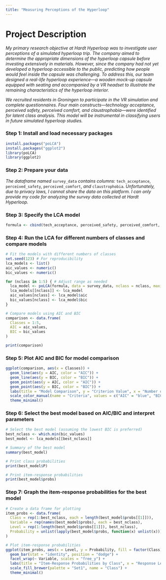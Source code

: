 ```yaml
---
title: "Measuring Perceptions of the Hyperloop"
---
```


# Project Description

*My primary research objective at Hardt Hyperloop was to investigate user perceptions of a simulated hyperloop trip. The company aimed to determine the appropriate dimensions of the hyperloop capsule before investing extensively in materials. However, since the company had not yet developed a hyperloop accessible to the public, predicting how people would feel inside the capsule was challenging. To address this, our team designed a real-life hyperloop experience---a wooden mock-up capsule equipped with seating and accompanied by a VR headset to illustrate the remaining characteristics of the hyperloop interior.*

*We recruited residents in Groningen to participate in the VR simulation and complete questionnaires. Four main constructs---technology acceptance, perceived safety, perceived comfort, and claustrophobia---were identified for latent class analysis. This model will be instrumental in classifying users in future simulated hyperloop studies.*

### Step 1: Install and load necessary packages

``` r
install.packages("poLCA")
install.packages("ggplot2")
library(poLCA)
library(ggplot2)
```

### Step 2: Prepare your data

*The dataframe named* `survey_data` *contains columns:* `tech_acceptance`, `perceived_safety`, `perceived_comfort`, *and* `claustrophobia`. *Unfortunately, due to privacy laws, I cannot share the data on this platform. I can only provide my code for analyzing the survey data collected at Hardt Hyperloop.*

### Step 3: Specify the LCA model

``` r
formula <- cbind(tech_acceptance, perceived_safety, perceived_comfort, claustrophobia) ~ 1
```

### Step 4: Run the LCA for different numbers of classes and compare models

``` r
# Fit the models with different numbers of classes
set.seed(123) # For reproducibility
lca_models <- list()
aic_values <- numeric()
bic_values <- numeric()

for (nclass in 1:5) { # Adjust range as needed
  lca_model <- poLCA(formula, data = survey_data, nclass = nclass, maxiter = 1000, na.rm = TRUE)
  lca_models[[nclass]] <- lca_model
  aic_values[nclass] <- lca_model$aic
  bic_values[nclass] <- lca_model$bic
}

# Compare models using AIC and BIC
comparison <- data.frame(
  Classes = 1:5,
  AIC = aic_values,
  BIC = bic_values
)

print(comparison)
```

### Step 5: Plot AIC and BIC for model comparison

``` r
ggplot(comparison, aes(x = Classes)) +
  geom_line(aes(y = AIC, color = "AIC")) +
  geom_line(aes(y = BIC, color = "BIC")) +
  geom_point(aes(y = AIC, color = "AIC")) +
  geom_point(aes(y = BIC, color = "BIC")) +
  labs(title = "Model Comparison", y = "Criterion Value", x = "Number of Classes") +
  scale_color_manual(name = "Criteria", values = c("AIC" = "blue", "BIC" = "red")) +
  theme_minimal()
```

### Step 6: Select the best model based on AIC/BIC and interpret parameters

``` r
# Select the best model (assuming the lowest BIC is preferred)
best_nclass <- which.min(bic_values)
best_model <- lca_models[[best_nclass]]

# Summary of the best model
summary(best_model)

# Print class probabilities
print(best_model$P)

# Print item-response probabilities
print(best_model$probs)
```

### Step 7: Graph the item-response probabilities for the best model

``` r
# Create a data frame for plotting
item_probs <- data.frame(
  Class = rep(1:best_nclass, each = length(best_model$probs[[1]])),
  Variable = rep(names(best_model$probs), each = best_nclass),
  Level = rep(1:length(best_model$probs[[1]]), best_nclass),
  Probability = unlist(lapply(best_model$probs, function(x) unlist(x)))
)

# Plot item-response probabilities
ggplot(item_probs, aes(x = Level, y = Probability, fill = factor(Class))) +
  geom_bar(stat = "identity", position = "dodge") +
  facet_wrap(~ Variable, scales = "free_y") +
  labs(title = "Item-Response Probabilities by Class", x = "Response Level", y = "Probability") +
  scale_fill_brewer(palette = "Set1", name = "Class") +
  theme_minimal()
```
